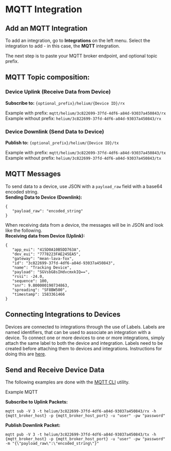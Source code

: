 # MQTT Integration

## Add an MQTT Integration

To add an integration, go to **Integrations** on the left menu. Select the integration to add - in this case, the **MQTT** integration.

The next step is to paste your MQTT broker endpoint, and optional topic prefix.

## MQTT Topic composition:

### Device Uplink (Receive Data from Device)
**Subscribe to:**
`{optional_prefix}/helium/{Device ID}/rx`  

Example with prefix: `mqtt/helium/3c822699-37fd-4df6-a84d-93037a450843/rx`  
Example without prefix: `helium/3c822699-37fd-4df6-a84d-93037a450843/rx` 

### Device Downlink (Send Data to Device) 
**Publish to:** 
`{optional_prefix}/helium/{Device ID}/tx`

Example with prefix: `mqtt/helium/3c822699-37fd-4df6-a84d-93037a450843/tx`  
Example without prefix: `helium/3c822699-37fd-4df6-a84d-93037a450843/tx` 

## MQTT Messages

To send data to a device, use JSON with a `payload_raw` field with a base64 encoded string.  
**Sending Data to Device (Downlink):** 
```
{
   "payload_raw": "encoded_string"
}
```

When receiving data from a device, the messages will be in JSON and look like the following.  
**Receiving data from Device (Uplink):**
```
{
   "app_eui": "415D0A10B5DD763A",
   "dev_eui": "7778223FAE245EA5",
   "gateway": "mean-lava-fox",
   "id": "3c822699-37fd-4df6-a84d-93037a450843",
   "name": "Tracking Device",
   "payload": "SGVsbG8sIHdvcmxkIQ==",
   "rssi": -24.0,
   "sequence": 100,
   "snr": 9.800000190734863,
   "spreading": "SF8BW500",
   "timestamp": 1583361466
}
```

## Connecting Integrations to Devices

Devices are connected to integrations through the use of Labels. Labels are named identifiers, that can be used to associate an integration
with a device. To connect one or more devices to one or more integrations, simply attach the same label to both the device and integration.
Labels need to be created before attaching them to devices and integrations. Instructions for doing this are [here](/console/labels).

## Send and Receive Device Data

The following examples are done with the [MQTT CLI](https://hivemq.github.io/mqtt-cli) utility.

Example MQTT 

**Subscribe to Uplink Packets:**
```
mqtt sub -V 3 -t helium/3c822699-37fd-4df6-a84d-93037a450843/rx -h {mqtt_broker_host} -p {mqtt_broker_host_port} -u "user" -pw "password"
```

**Publish Downlink Packet:**
```
mqtt pub -V 3 -t helium/3c822699-37fd-4df6-a84d-93037a450843/tx -h {mqtt_broker_host} -p {mqtt_broker_host_port} -u "user" -pw "password" -m "{\"payload_raw\":\"encoded_string\"}"
```